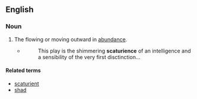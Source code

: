 ==English==

===Noun===
{{en-noun}}

# {{context|rare|lang=en}} The flowing or moving outward in [[abundance]].
#* {{rfdate|and other bibliographic details}} {{w|Edmund Wilson}}
#*: This play is the shimmering '''scaturience''' of an intelligence and a sensibility of the very first disctinction...

====Related terms====
* [[scaturient]]
* [[shad]]